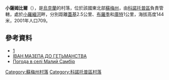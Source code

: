 {{coord|51|5|59|N|33|3|6|E|scale:100000_region:UA|display=title}}

'''小薩姆比爾'''（{{lang-uk|Малий Самбір}}），是[[烏克蘭|烏克蘭]]的村落，位於該國東北部[[蘇梅州|蘇梅州]]，由[[科諾托普區|科諾托普區]]負責管轄，處於[[小羅緬河|小羅緬河]]畔，分別距離[[蓋基_(科諾托普區)|蓋基]]2.5公里、[[布羅季_(科諾托普區)|布羅季]]和[[庫特_(科諾托普區)|庫特]]1公里，海拔高度144米，2001年人口709。

==參考資料==
* [https://web.archive.org/web/20090803103140/http://www.grad.konotop.net/rayon/maliy_sambir.html]
* [http://izbornyk.org.ua/coss3/ohl06.htm ІВАН МАЗЕПА ДО ГЕТЬМАНСТВА] {{Wayback|url=http://izbornyk.org.ua/coss3/ohl06.htm |date=20160304084635 }}
* [http://weather.in.ua/ua/symskaja/14694 Погода в селі Малий Самбір] {{Wayback|url=http://weather.in.ua/ua/symskaja/14694 |date=20150519102919 }}

{{DEFAULTSORT:Малий Самбір}}
[[Category:蘇梅州村落|Category:蘇梅州村落]]
[[Category:科諾托普區村落|Category:科諾托普區村落]]


{{Sumy-geo-stub}}